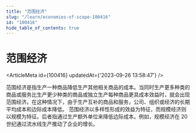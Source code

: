 ```yaml
---
title: "范围经济"
slug: "/learn/economies-of-scope-100416"
id: "100416"
hide_table_of_contents: true
---
```



# 范围经济

<ArticleMeta id={100416} updatedAt={'2023-09-26 13:58:47'} />
<div className='border-solid border-b border-t-0 my-4 border-[var(--ifm-color-gray-300)]' />

范围经济是指生产一种商品降低生产其他相关商品的成本。当同时生产更多种类的商品或服务比生产更少种类的商品或独立生产每种商品更具成本效益时，就会出现范围经济。在这种情况下，由于生产互补的商品和服务，公司、组织或经济的长期平均成本和边际成本降低。 范围经济以多样性形成的效益为特征，而规模经济则以规模为特征。后者指通过生产额外单位来降低边际成本。例如，规模经济在 20 世纪通过流水线生产推动了企业的增长。
